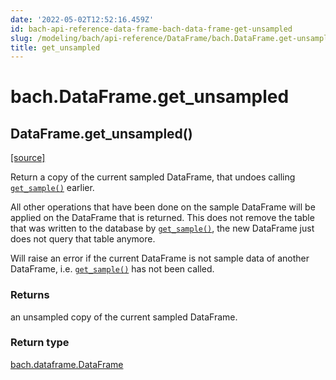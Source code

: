 ```yaml
---
date: '2022-05-02T12:52:16.459Z'
id: bach-api-reference-data-frame-bach-data-frame-get-unsampled
slug: /modeling/bach/api-reference/DataFrame/bach.DataFrame.get-unsampled/
title: get_unsampled
---
```


# bach.DataFrame.get_unsampled

<div class="method">

<h2 class="signature-method"><span class="additional-name">DataFrame.</span><span class="name">get_unsampled(</span><small class="parameter-list"></small>)</h2>


&#8203;<span class="view-source">[[source]](https://github.com/objectiv/objectiv-analytics/blob/main/bach/bach/dataframe.py)</span>

<div class="content">

Return a copy of the current sampled DataFrame, that undoes calling [`get_sample()`](/docs/modeling/bach/api-reference/DataFrame/bach.DataFrame.get-sample) earlier.

All other operations that have been done on the sample DataFrame will be applied on the DataFrame
that is returned. This does not remove the table that was written to the database by
[`get_sample()`](/docs/modeling/bach/api-reference/DataFrame/bach.DataFrame.get-sample), the new DataFrame just does not query that table anymore.

Will raise an error if the current DataFrame is not sample data of another DataFrame, i.e.
[`get_sample()`](/docs/modeling/bach/api-reference/DataFrame/bach.DataFrame.get-sample) has not been called.


### Returns

an unsampled copy of the current sampled DataFrame.



### Return type

[bach.dataframe.DataFrame](/docs/modeling/bach/api-reference/DataFrame/bach.DataFrame)



</div>

</div>
